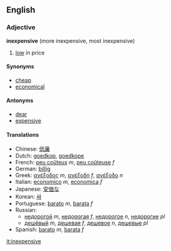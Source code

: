 ==English==
===Adjective===
'''inexpensive''' (more inexpensive, most inexpensive)

# [[low]] in price

====Synonyms====
*[[cheap]]
*[[economical]]

====Antonyms====
*[[dear]]<!-- possibly only Aus, maybe UK -->
*[[expensive]]

====Translations====
*Chinese: [[低廉]]
*Dutch: [[goedkop]], [[goedkope]]
*French: [[peu coûteux]] ''m'', [[peu coûteuse]] ''f''
*German: [[billig]]
*Greek: [[ανέξοδος]] ''m'', [[ανέξοδη]] ''f'', [[ανέξοδο]] ''n''
*Italian: [[economico]] ''m'', [[economica]] ''f''
*Japanese: [[安価]]な
*Korean: [[싸]]
*Portuguese: [[barato]] ''m'', [[barata]] ''f''
*Russian:
**[[недорогой]] ''m'', [[недорогая]] ''f'', [[недорогое]] ''n'', [[недорогие]] ''pl''
**[[дешевый|дешёвый]] ''m'', [[дешевая]] ''f'', [[дешевое]] ''n'', [[дешевые]] ''pl''
*Spanish: [[barato]] ''m'', [[barata]] ''f''

[[it:inexpensive]]